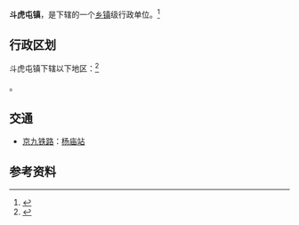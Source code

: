 {{中国乡级行政区|37/15/02/104/000}}

'''斗虎屯镇'''，是{{PRC admin/fullname|37/15/02/104/000|3}}下辖的一个[[乡镇|乡镇]]级行政单位。<ref>{{PRC admin/ref sgc|{{PRC admin/parent|37/15/02/104/000}}}}</ref>

== 行政区划 ==

斗虎屯镇下辖以下地区：<ref>{{PRC admin/ref sgc|37/15/02/104/000}}</ref>

{{PRC admin/children|37/15/02/104/000}}。

== 交通 ==
* {{rint|cn|rail}}[[京九铁路|京九铁路]]：[[杨庙站|杨庙站]]

== 参考资料 ==
{{reflist}}

{{PRC admin/navcat|37/15/02/104/000}}
